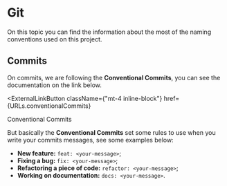 
# Git

On this topic you can find the information about the most of the naming conventions used on this project.

## Commits

On commits, we are following the **Conventional Commits**, you can see the documentation on the link below.

<ExternalLinkButton
  className={"mt-4 inline-block"}
  href={URLs.conventionalCommits}
>
  <span>Conventional Commits</span>
</ExternalLinkButton>

But basically the **Conventional Commits** set some rules to use when you write your commits messages, see some examples below:

- **New feature:** `feat: <your-message>`;
- **Fixing a bug:** `fix: <your-message>`;
- **Refactoring a piece of code:** `refactor: <your-message>`;
- **Working on documentation:** `docs: <your-message>`.
